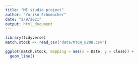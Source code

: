 ```yaml
---
title: "MI studio project"
author: "Yuriko Schumacher"
date: "2/9/2021"
output: html_document
---
```

```r
library(tidyverse)
match.stock <- read_csv("data/MTCH_0208.csv")

ggplot(match.stock, mapping = aes(x = Date, y = Close)) +
  geom_line()

```

